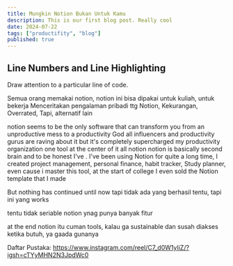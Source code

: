 ```yaml
---
title: Mungkin Notion Bukan Untuk Kamu
description: This is our first blog post. Really cool
date: 2024-07-22
tags: ["productifity", "blog"]
published: true
---
```


## Line Numbers and Line Highlighting

Draw attention to a particular line of code.

Semua orang memakai notion, notion ini bisa dipakai untuk kuliah, untuk bekerja
Menceritakan pengalaman pribadi ttg Notion, Kekurangan, Overrated,
Tapi, alternatif lain 

notion seems to be the only software
that can transform you from an
unproductive mess to a productivity God
all influencers and productivity gurus
are raving about it but it's completely
supercharged my productivity
organization one tool at the center of
it all notion notion is basically second brain and to be honest I've . I've been using Notion for quite a long time, I created project management, personal finance, habit tracker, Study planner, even cause i master this tool, at the start of college I even sold the Notion template that I made 

But nothing has continued until now 
tapi tidak ada yang berhasil 
tentu, tapi ini yang works 

tentu tidak seriable notion ynag punya banyak fitur

at the end notion itu cuman tools, kalau ga sustainable dan susah diakses ketika butuh, ya gaada gunanya 


Daftar Pustaka:
https://www.instagram.com/reel/C7_d0W1yIiZ/?igsh=cTYyMHN2N3JpdWc0


